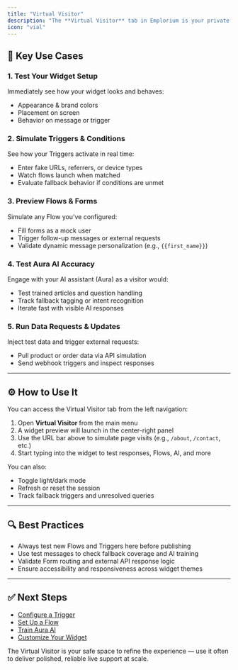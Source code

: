 ```yaml
---
title: "Virtual Visitor"
description: "The **Virtual Visitor** tab in Emplorium is your private sandbox to simulate, test, and optimize the full live chat experience — exactly as a visitor would experience it, but without needing a live deployment or public traffic."
icon: "vial"
---
```


## 🧪 Key Use Cases

### 1. **Test Your Widget Setup**

Immediately see how your widget looks and behaves:

- Appearance & brand colors
- Placement on screen
- Behavior on message or trigger

### 2. **Simulate Triggers & Conditions**

See how your Triggers activate in real time:

- Enter fake URLs, referrers, or device types
- Watch flows launch when matched
- Evaluate fallback behavior if conditions are unmet

### 3. **Preview Flows & Forms**

Simulate any Flow you’ve configured:

- Fill forms as a mock user
- Trigger follow-up messages or external requests
- Validate dynamic message personalization (e.g., `{{first_name}}`)

### 4. **Test Aura AI Accuracy**

Engage with your AI assistant (Aura) as a visitor would:

- Test trained articles and question handling
- Track fallback tagging or intent recognition
- Iterate fast with visible AI responses

### 5. **Run Data Requests & Updates**

Inject test data and trigger external requests:

- Pull product or order data via API simulation
- Send webhook triggers and inspect responses

---

## ⚙️ How to Use It

You can access the Virtual Visitor tab from the left navigation:

1. Open **Virtual Visitor** from the main menu
2. A widget preview will launch in the center-right panel
3. Use the URL bar above to simulate page visits (e.g., `/about`, `/contact`, etc.)
4. Start typing into the widget to test responses, Flows, AI, and more

You can also:

- Toggle light/dark mode
- Refresh or reset the session
- Track fallback triggers and unresolved queries

---

## 🔍 Best Practices

- Always test new Flows and Triggers here before publishing
- Use test messages to check fallback coverage and AI training
- Validate Form routing and external API response logic
- Ensure accessibility and responsiveness across widget themes

---

## ✅ Next Steps

- [Configure a Trigger](/features/triggers)
- [Set Up a Flow](/features/flows)
- [Train Aura AI](/features/aura-ai)
- [Customize Your Widget](/features/chat-widget)

The Virtual Visitor is your safe space to refine the experience — use it often to deliver polished, reliable live support at scale.